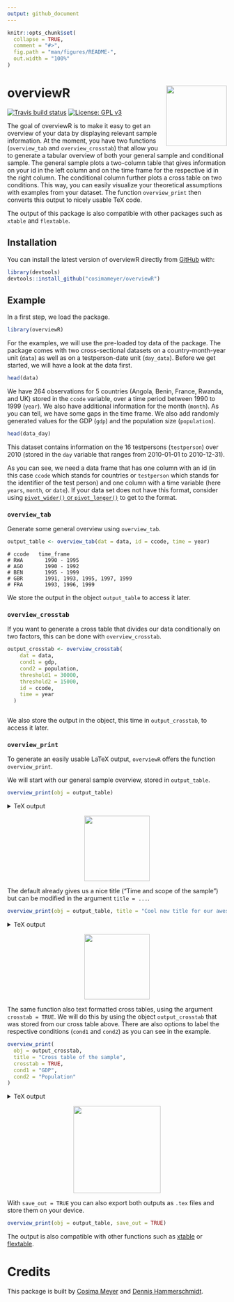 ```yaml
---
output: github_document
---
```


<!-- README.md is generated from README.Rmd. Please edit that file -->

```r
knitr::opts_chunk$set(
  collapse = TRUE,
  comment = "#>",
  fig.path = "man/figures/README-",
  out.width = "100%"
)
```

# overviewR <img src='man/figures/logo.png' align="right" height="139" />

<!-- badges: start -->
[![Travis build status](https://travis-ci.com/cosimameyer/overviewR.svg?branch=master)](https://travis-ci.com/cosimameyer/overviewR)
[![License: GPL v3](https://img.shields.io/badge/License-GPLv3-blue.svg)](https://www.gnu.org/licenses/gpl-3.0)
<!-- badges: end -->

The goal of overviewR is to make it easy to get an overview of your data by displaying relevant sample information. At the moment, you have two functions (```overview_tab``` and ```overview_crosstab```) that allow you to generate a tabular overview of both your general sample and conditional sample. The general sample plots a two-column table that gives information on your id in the left column and on the time frame for the respective id in the right column. The conditional column further plots a cross table on two conditions. This way, you can easily visualize your theoretical assumptions with examples from your dataset. The function ```overview_print``` then converts this output to nicely usable TeX code.

The output of this package is also compatible with other packages such as ```xtable``` and ```flextable```.

## Installation

You can install the latest version of overviewR directly from [GitHub](https://github.com/cosimameyer/overviewR) with: 

``` r
library(devtools)
devtools::install_github("cosimameyer/overviewR")
```

<!--[CRAN](https://CRAN.R-project.org) with:
``` r
install.packages("overviewR")
```
-->

## Example

In a first step, we load the package.
```r
library(overviewR)
```

For the examples, we will use the pre-loaded toy data of the package. The package comes with two cross-sectional datasets on a country-month-year unit (```data```) as well as on a testperson-date unit (```day_data```). Before we get started, we will have a look at the data first.

```r
head(data)
```
We have 264 observations for 5 countries (Angola, Benin, France, Rwanda, and UK) stored in the ```ccode``` variable, over a time period between 1990 to 1999 (```year```). We also have additional information for the month (```month```). As you can tell, we have some gaps in the time frame. We also add randomly generated values for the GDP (```gdp```) and the population size (```population```).

```r
head(data_day)
```
This dataset contains information on the 16 testpersons (```testperson```) over 2010 (stored in the ```day``` variable that ranges from 2010-01-01 to 2010-12-31). 

<!-- Before we delve into the functions, we need some data to showcase the magic that ```overviewR``` can perform. We have 19 observations for 5 countries (Rwanda, Angola, Benin, UK, and France) stored in the ```ccode``` variable, over a time period between 1990 to 1999 (```year```). As you can tell, we have some gaps in the time frame. We also add randomly generated values for the GDP (```gdp```) and the population size (```population```). -->

<!-- ```{r example} -->
<!-- # Generate some data -->
<!-- # Set a seed to make it reproducable -->
<!-- set.seed(68163) -->

<!-- df_combined <- data.frame( -->
<!--   # Countries -->
<!--   ccode  = c( -->
<!--     rep("RWA", 4), -->
<!--     rep("AGO", 8), -->
<!--     rep("BEN", 2), -->
<!--     rep("GBR", 5), -->
<!--     rep("FRA", 3) -->
<!--   ), -->
<!--   # Time frame -->
<!--   year = -->
<!--     c( -->
<!--       seq(1990, 1995), -->
<!--       seq(1990, 1992), -->
<!--       seq(1995, 1999), -->
<!--       seq(1991, 1999, by = 2), -->
<!--       seq(1993, 1999, by = 3) -->
<!--     ), -->
<!--   # GDP -->
<!--   gdp = -->
<!--     runif(22, 10000, 40000), -->
<!--   # Population -->
<!--   population = -->
<!--     runif(22, 100, 50000), -->
<!--   stringsAsFactors = FALSE -->
<!-- )  -->
<!-- ``` -->

<!-- Let's have a first look at the data: -->
<!-- ```{r} -->
<!-- head(df_combined) -->
<!-- ``` -->

As you can see, we need a data frame that has one column with an id (in this case ```ccode``` which stands for countries or ```testperson``` which stands for the identifier of the test person) and one column with a time variable (here ```years```, ```month```, or ```date```). If your data set does not have this format, consider using [```pivot_wider()``` or ```pivot_longer()```](https://tidyr.tidyverse.org/reference/pivot_longer.html) to get to the format.

### ```overview_tab```
Generate some general overview using ```overview_tab```.
```r
output_table <- overview_tab(dat = data, id = ccode, time = year)
```

```
# ccode   time_frame
# RWA	    1990 - 1995			
# AGO	    1990 - 1992			
# BEN	    1995 - 1999			
# GBR	    1991, 1993, 1995, 1997, 1999			
# FRA	    1993, 1996, 1999
```

We store the output in the object ```output_table``` to access it later.
<!-- This function automatically generates an object and stores it in your environment so that you can access it later. -->

### ```overview_crosstab```
If you want to generate a cross table that divides our data conditionally on two factors, this can be done with ```overview_crosstab```. 

```r
output_crosstab <- overview_crosstab(
    dat = data,
    cond1 = gdp,
    cond2 = population,
    threshold1 = 30000,
    threshold2 = 15000,
    id = ccode,
    time = year
  )
```

```

```



We also store the output in the object, this time in ```output_crosstab```, to access it later.


<!-- The resulting data frame is again stored as an object in your environment so that you can access it later. --> 

### ```overview_print```

To generate an easily usable LaTeX output, ```overviewR``` offers the function ```overview_print```. 

We will start with our general sample overview, stored in ```output_table```.
```r
overview_print(obj = output_table)
```
<details>
  <summary>TeX output</summary>
```
% Overview table generated in R version 4.0.0 (2020-04-24) using overviewR 
 \begin{table}[ht] 
 \centering 
 \caption{Time and scope of the sample} 
 \begin{tabular}{ll} 
 \hline 
ccode & time_frame \\ \hline 
 RWA & 1990 - 1995 \\ AGO & 1990 - 1992 \\ BEN & 1995 - 1999 \\ GBR & 1991, 1993, 1995, 1997, 1999 \\ FRA & 1993, 1996, 1999 \\ \hline 
 \end{tabular} 
 \end{table} 
```
</details>

<p align="center">
<img src='man/figures/example1.png' height="150"/>
</p>

The default already gives us a nice title ("Time and scope of the sample") but can be modified in the argument ```title = ...```. 

```r
overview_print(obj = output_table, title = "Cool new title for our awesome table")
```
<details>
  <summary>TeX output</summary>
```
% Overview table generated in R version 4.0.0 (2020-04-24) using overviewR 
 \begin{table}[ht] 
 \centering 
 \caption{Cool new title for our awesome table} 
 \begin{tabular}{ll} 
 \hline 
ccode & time_frame \\ \hline 
 RWA & 1990 - 1995 \\ AGO & 1990 - 1992 \\ BEN & 1995 - 1999 \\ GBR & 1991, 1993, 1995, 1997, 1999 \\ FRA & 1993, 1996, 1999 \\ \hline 
 \end{tabular} 
 \end{table} 
```
</details>

<p align="center">
<img src='man/figures/example2.png' height="150"/>
</p>

The same function also text formatted cross tables, using the argument ```crosstab = TRUE```. We will do this by using the object ```output_crosstab``` that was stored from our cross table above. There are also options to label the respective conditions (```cond1``` and ```cond2```) as you can see in the example.

```r
overview_print(
  obj = output_crosstab,
  title = "Cross table of the sample",
  crosstab = TRUE,
  cond1 = "GDP",
  cond2 = "Population"
)
```
<details>
  <summary>TeX output</summary>
```
% Overview table generated in R version 3.6.3 (2020-02-29) using overviewR 
 % Please add the following required packages to your document preamble: 
 % \usepackage{multirow} 
 % \usepackage{tabularx} 
 % \newcolumntype{b}{X} 
 % \newcolumntype{s}{>{\hsize=.5\hsize}X} 
 
 \begin{table}[] 
 \begin{tabularx}{\textwidth}{ssbb} 
 \hline & & 
 \multicolumn{2}{c}{\textbf{GDP}} \\  & & \textbf{Fulfilled} & 
 \textbf{Not fulfilled} \\ \hline \\ \multirow{2}{*}{\textbf{Population}} & \textbf{Fulfilled} & 
 RWA (1990 - 1991), AGO (1990), GBR (1993, 1997), FRA (1996) & AGO (1994, 1991 - 1992), GBR (1991), FRA (1993, 1999)\\  \\ \hline \\ & \textbf{Not fulfilled} &  RWA (1992 - 1993), AGO (1996), GBR (1999) & AGO (1995, 1997), BEN (1998 - 1999), GBR (1995)\\  \hline \\ \end{tabularx} 
 \end{table} 
```
</details>

<p align="center">
<img src='man/figures/example3.png' height="200"/>
</p>

With ```save_out = TRUE``` you can also export both outputs as ```.tex``` files and store them on your device.

```r
overview_print(obj = output_table, save_out = TRUE)
```

The output is also compatible with other functions such as [xtable](https://cran.r-project.org/web/packages/xtable/xtable.pdf) or [flextable](https://cran.r-project.org/web/packages/flextable/vignettes/overview.html).

# Credits

This package is built by [Cosima Meyer](https://cosimameyer.github.io) and [Dennis Hammerschmidt](http://dennis-hammerschmidt.rbind.io).
